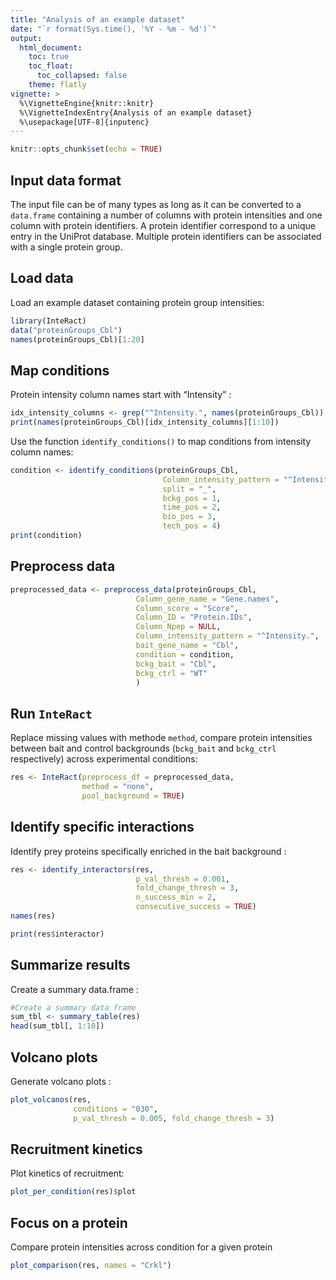 ```yaml
---
title: "Analysis of an example dataset"
date: "`r format(Sys.time(), '%Y - %m - %d')`"
output: 
  html_document:
    toc: true
    toc_float:
      toc_collapsed: false
    theme: flatly
vignette: >
  %\VignetteEngine{knitr::knitr}
  %\VignetteIndexEntry{Analysis of an example dataset}
  %\usepackage[UTF-8]{inputenc}
---
```


```r
knitr::opts_chunk$set(echo = TRUE)
```

## Input data format

The input file can be of many types as long as it can be converted to a `data.frame` containing a number of columns with protein intensities and one column with protein identifiers. A protein identifier correspond to a unique entry in the UniProt database. Multiple protein identifiers can be associated with a single protein group.

## Load data
Load an example dataset containing protein group intensities:

```r
library(InteRact)
data("proteinGroups_Cbl")
names(proteinGroups_Cbl)[1:20]
```

## Map conditions

Protein intensity column names start with "Intensity" :

```r
idx_intensity_columns <- grep("^Intensity.", names(proteinGroups_Cbl))
print(names(proteinGroups_Cbl)[idx_intensity_columns][1:10])
```

Use the function `identify_conditions()` to map conditions from intensity column names:

```r
condition <- identify_conditions(proteinGroups_Cbl,
                                  Column_intensity_pattern = "^Intensity.",
                                  split = "_", 
                                  bckg_pos = 1,
                                  time_pos = 2,
                                  bio_pos = 3,
                                  tech_pos = 4)
print(condition)
```

## Preprocess data


```r

preprocessed_data <- preprocess_data(proteinGroups_Cbl,
                            Column_gene_name = "Gene.names",
                            Column_score = "Score",
                            Column_ID = "Protein.IDs",
                            Column_Npep = NULL,
                            Column_intensity_pattern = "^Intensity.",
                            bait_gene_name = "Cbl",
                            condition = condition,
                            bckg_bait = "Cbl",
                            bckg_ctrl = "WT"
                            )

```

## Run `InteRact`

Replace missing values with methode `method`, compare protein intensities between bait and control backgrounds (`bckg_bait` and `bckg_ctrl` respectively) across experimental conditions:

```r
res <- InteRact(preprocess_df = preprocessed_data, 
                method = "none",
                pool_background = TRUE)
```

## Identify specific interactions

Identify prey proteins specifically enriched in the bait background :
```r
res <- identify_interactors(res, 
                            p_val_thresh = 0.001, 
                            fold_change_thresh = 3, 
                            n_success_min = 2, 
                            consecutive_success = TRUE)
names(res)
```

```r
print(res$interactor)
```

## Summarize results

Create a summary data.frame :
```r
#Create a summary data frame
sum_tbl <- summary_table(res)
head(sum_tbl[, 1:10])
```

## Volcano plots

Generate volcano plots :
```r

plot_volcanos(res, 
              conditions = "030", 
              p_val_thresh = 0.005, fold_change_thresh = 3)

```


## Recruitment kinetics

Plot kinetics of recruitment:
```r
plot_per_condition(res)$plot
```


## Focus on a protein

Compare protein intensities across condition for a given protein
```r
plot_comparison(res, names = "Crkl")
```